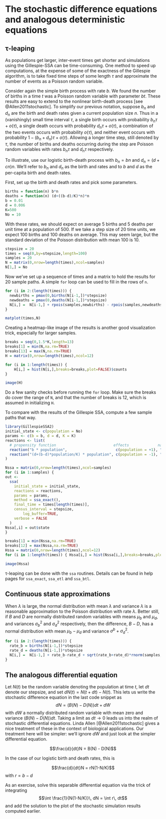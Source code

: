 # The stochastic difference equations and analogous deterministic equations

## τ-leaping

As populations get larger, inter-event times get shorter and simulations using the Gillespie-SSA can be time-consuming.  One method to speed up computations, at the expense of some of the exactness of the Gillespie algorithm, is to take fixed time steps of some length $\tau$ and approximate the number of events as a Poisson random variable.  

Consider again the simple birth process with rate $b$.  We found the number of births in a time $t$ was a Poisson random variable with parameter $bt$.  These results are easy to extend to the nonlinear birth-death process [see @Allen2011stochastic].  To simplify our previous notation, suppose $b_n$ and $d_n$ are the birth and death rates given a current population size $n$.  Thus in a (vanishingly) small time interval $\tau$, a single birth occurs with probability $b_n\tau + o(\tau)$, a single death occurs with probability $d_n\tau + o(\tau)$, a combination of the two events occurs with probability $o(\tau)$, and neither event occurs with probability $1 - (b_n + d_n)\tau + o(\tau)$.  Allowing a longer time step, still denoted by $\tau$, the number of births and deaths occurring during the step are Poisson random variables with rates $b_n\tau$ and $d_n\tau$ respectively.  

To illustrate, use our logistic birth-death process with $b_n = bn$ and $d_n = (d+cn)n$.  We'll refer to $b_n$ and $d_n$ as the birth and rates and to $b$ and $d$ as the per-capita birth and death rates. 

First,  set up the birth and death rates and pick some parameters.

```r
births = function(n) b*n
deaths = function(n) (d+((b-d)/K)*n)*n
b = 0.01
d = 0.006
K=500
No = 10
```

With these rates, we should expect on average 5 births and 5 deaths per unit time at a population of 500.  If we take a step size of 20 time units, we expect 100 births and 100 deaths on average. This may seem large,  but the standard deviation of the Poisson distribution with mean 100 is 10.

```r
stepsize = 20
times = seq(0,by=stepsize,length=100)
samples = 20
N = matrix(0,nrow=length(times),ncol=samples)
N[1,] = No
```

Now we've set up a sequence of times and a matrix to hold the results for 20 sample paths.  A simple `for` loop can be used to fill in the rows of `n`.

```r
for (i in 2:(length(times))) {
  newbirths = pmax(0,births(N[i-1,])*stepsize)
  newdeaths = pmax(0,deaths(N[i-1,])*stepsize)
  N[i,] =  N[i-1,] + rpois(samples,newbirths) - rpois(samples,newdeaths)
}

matplot(times,N)
```

Creating a heatmap-like image of the results is another good visualization trick, especially for larger samples.

```r
breaks = seq(0,1.5*K,length=13)
breaks[1] = min(N,na.rm=TRUE)
breaks[13] = max(N,na.rm=TRUE)
H = matrix(0,nrow=length(times),ncol=12)

for (i in 1:length(times)) { 
	H[i,] = hist(N[i,],breaks=breaks,plot=FALSE)$counts 
}

image(H)
```
Do a few sanity checks before running the `for` loop.  Make sure the breaks do cover the range of `N`, and that the number of breaks is 12, which is assumed in initializing `H`.

To compare with the results of the Gillespie SSA, compute a few sample paths that way.

```r
library(GillespieSSA2)
initial_state <- c(population = No)
params <- c(b = b, d = d, K = K)
reactions <- list(
  # propensity function                          effects             name for reaction
  reaction("b * population",                      c(population = +1), "birth"),
  reaction("(d+(b-d)*population/K) * population", c(population = -1), "death")
)

Nssa = matrix(0,nrow=length(times),ncol=samples)
for (i in 1:samples) {
out <-
  ssa(
    initial_state = initial_state,
    reactions = reactions,
    params = params,
    method = ssa_exact(),
    final_time = times[length(times)],
    census_interval = stepsize,
		log_buffer=TRUE,
    verbose = FALSE
  )
Nssa[,i] = out$state
}

breaks[1] = min(Nssa,na.rm=TRUE)
breaks[12] = max(Nssa,na.rm=TRUE)
Hssa = matrix(0,nrow=length(times),ncol=12)
for (i in 1:length(times)) { Hssa[i,] = hist(Nssa[i,],breaks=breaks,plot=FALSE)$counts }

image(Hssa)

```

τ-leaping can be done with the `ssa` routines.  Details can be found in help pages for `ssa_exact`, `ssa_etl` and `ssa_btl`.

## Continuous state approximations

When $\lambda$ is large, the normal distribution with mean $\lambda$ and variance $\lambda$ is a reasonable approximation to the Poisson distribution with rate $\lambda$.  Better still, if $B$ and $D$ are normally distributed random variables with means $\mu_b$ and $\mu_d$, and variances $\sigma_b^2$ and $\sigma_d^2$ respectively,  then the difference, $B-D$, has a normal distribution with mean $\mu_b-\mu_d$ and variance $\sigma^b+\sigma^2_d$.

```r
for (i in 2:(length(times))) {
  rate_b = births(N[i-1,])*stepsize
  rate_d = deaths(N[i-1,])*stepsize
  N[i,] =  N[i-1,] + rate_b-rate_d + sqrt(rate_b+rate_d)*rnorm(samples,0,1)
}
```

## The analogous differential equation

Let $N(t)$ be the random variable denoting the population at time $t$, let $dt$ denote our stepsize, and set $dN(t) = N(t+dt) - N(t)$.  This lets us write the stochastic difference equation in the last code snippet as
$$ dN = (B(N)-D(N))dt + dW$$
with $dW$ a normally distributed random variable with mean zero and variance $(B(N)-D(N))dt$.  Taking a limit as $dt\to0$ leads us into the realm of stochastic differential equations.  Linda Allen [@Allen2011stochastic] gives a nice treatment of these in the context of biological applications.  Our treatment here will be simpler:  we'll ignore $dW$ and just look at the simpler differential equation.

$$\frac{d}{dt}N = B(N) - D(N)$$

In the case of our logistic birth and death rates, this is 

$$\frac{d}{dt}N = rN(1-N/K)$$
with $r = b-d$

As an exercise, solve this separable differential equation via the trick of integrating
$$\int \frac{1}{N(1-N/K)}\, dN = \int r\, dt$$
and add the solution to the plot of the stochastic simulation results computed earlier.

